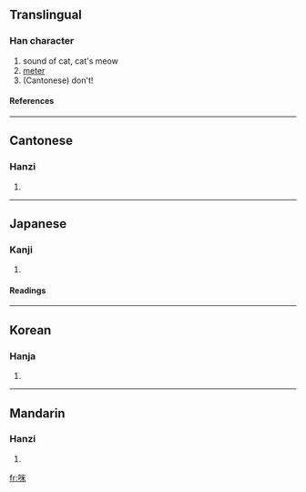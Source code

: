 ==Translingual==
===Han character===
{{Han char|rn=30|rad=口|as=06|sn=9|four=6909<sub>4</sub>|canj=口火木 (RFD)}}
# sound of cat, cat's meow
# [[meter]]
# (Cantonese) don't!
====References====
{{Han ref|kx=0186.140|dkj=03541|dj=0405.350|hdz=10622.070|uh=54AA|ud=21674|bh=AB7D|bd=43901}}
----
==Cantonese==
===Hanzi===
{{yue-hanzi|jyut=|y=mai1, mai5}}
# {{defn|Cantonese}}
----
==Japanese==
===Kanji===
{{ja-kanji|grade=|rs=口06}}
# {{defn|Japanese}} 
====Readings====
{{ja-readings|on=[[び]] (bi), [[べい]] (bei)|kun=[[めえとる]] (meetoru)}}
----
==Korean==
===Hanja===
{{ko-hanja|hangeul=미|rv=mi|mr=mi}}
# {{defn|Korean}}
----
==Mandarin==
===Hanzi===
{{cmn-hanzi|pin=[[mī]] ([[mi1]])|wg=mi<sup>1</sup>}}
# {{defn|Mandarin}}

[[fr:咪]]